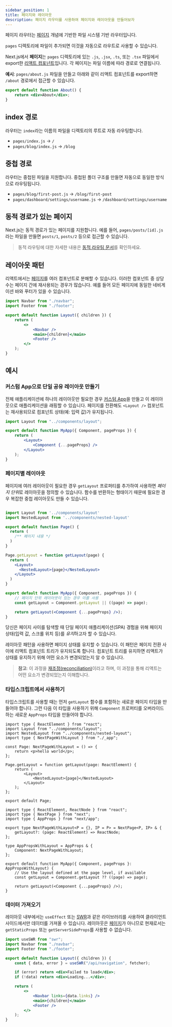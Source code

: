 ```yaml
---
sidebar_position: 1
title: 페이지와 레이아웃
description: 페이지 라우터를 사용하여 페이지와 레이아웃을 만들어보자
---
```


페이지 라우터는 [페이지](/docs/03-pages/01-building-your-application/01-routing/01-pages-and-layouts.mdx) 개념에 기반한 파일 시스템 기반 라우터입니다.

`pages` 디렉토리에 파일이 추가되면 이것을 자동으로 라우트로 사용할 수 있습니다.

Next.js에서 **페이지**는 `pages` 디렉토리에 있는 `.js`, `.jsx`, `.ts`, 또는 `.tsx` 파일에서 export한 [리액트 컴포넌트](https://react.dev/learn/your-first-component)입니다. 각 페이지는 파일 이름에 따라 경로로 연결됩니다.

**예시**: `pages/about.js` 파일을 만들고 아래와 같이 리액트 컴포넌트를 export하면 `/about` 경로에서 접근할 수 있습니다.

```jsx
export default function About() {
	return <div>About</div>;
}
```

## index 경로

라우터는 `index`라는 이름의 파일을 디렉토리의 루트로 자동 라우팅합니다.

-   `pages/index.js` → `/`
-   `pages/blog/index.js` → `/blog`

## 중첩 경로

라우터는 중첩된 파일을 지원합니다. 중첩된 폴더 구조를 만들면 자동으로 동일한 방식으로 라우팅됩니다.

-   `pages/blog/first-post.js` → `/blog/first-post`
-   `pages/dashboard/settings/username.js` → `/dashboard/settings/username`

## 동적 경로가 있는 페이지

Next.js는 동적 경로가 있는 페이지를 지원합니다. 예를 들어, `pages/posts/[id].js`라는 파일을 만들면 `posts/1`, `posts/2` 등으로 접근할 수 있습니다.

> 동적 라우팅에 대한 자세한 내용은 [동적 라우팅 문서](/docs/03-pages/01-building-your-application/01-routing/02-dynamic-routes.mdx)를 확인하세요.

## 레이아웃 패턴

리액트에서는 [페이지](/docs/03-pages/01-building-your-application/01-routing/01-pages-and-layouts.mdx)를 여러 컴포넌트로 분해할 수 있습니다. 이러한 컴포넌트 중 상당수는 페이지 간에 재사용되는 경우가 많습니다. 예를 들어 모든 페이지에 동일한 네비게이션 바와 푸터가 있을 수 있습니다.

```jsx filename="components/layout.js"
import Navbar from "./navbar";
import Footer from "./footer";

export default function Layout({ children }) {
	return (
		<>
			<Navbar />
			<main>{children}</main>
			<Footer />
		</>
	);
}
```

## 예시

### 커스텀 App으로 단일 공유 레이아웃 만들기

전체 애플리케이션에 하나의 레이아웃만 필요한 경우 [커스텀 App](/docs/03-pages/01-building-your-application/01-routing/03-custom-app.mdx)을 만들고 이 레이아웃으로 애플리케이션을 래핑할 수 있습니다. 페이지를 전환해도 `<Layout />` 컴포넌트는 재사용되므로 컴포넌트 상태(예: 입력 값)가 유지됩니다.

```jsx filename="pages/_app.js"
import Layout from "../components/layout";

export default function MyApp({ Component, pageProps }) {
	return (
		<Layout>
			<Component {...pageProps} />
		</Layout>
	);
}
```

### 페이지별 레이아웃

페이지에 여러 레이아웃이 필요한 경우 `getLayout` 프로퍼티를 추가하여 사용하면 *페이지 단위*로 레이아웃을 정의할 수 있습니다. 함수를 반환하는 형태이기 때문에 필요한 경우 복잡한 중첩 레이아웃도 만들 수 있습니다.

```jsx filename="pages/index.js"

import Layout from '../components/layout'
import NestedLayout from '../components/nested-layout'

export default function Page() {
  return (
    /** 페이지 내용 */
  )
}

Page.getLayout = function getLayout(page) {
  return (
    <Layout>
      <NestedLayout>{page}</NestedLayout>
    </Layout>
  )
}
```

```jsx filename="pages/_app.js"
export default function MyApp({ Component, pageProps }) {
	// 페이지 단위 레이아웃이 있는 경우 이를 사용
	const getLayout = Component.getLayout || ((page) => page);

	return getLayout(<Component {...pageProps} />);
}
```

당신은 페이지 사이를 탐색할 때 단일 페이지 애플리케이션(SPA) 경험을 위해 페이지 상태(입력 값, 스크롤 위치 등)를 *유지*하고자 할 수 있습니다.

레이아웃 패턴을 사용하면 페이지 상태를 유지할 수 있습니다. 이 패턴은 페이지 전환 사이에 리액트 컴포넌트 트리가 유지되도록 합니다. 컴포넌트 트리를 유지하면 리액트가 상태를 유지하기 위해 어떤 요소가 변경되었는지 알 수 있습니다.

> **참고**: 이 과정을 [재조정(reconciliation)](https://react.dev/learn/preserving-and-resetting-state)이라고 하며, 이 과정을 통해 리액트는 어떤 요소가 변경되었는지 이해합니다.

### 타입스크립트에서 사용하기

타입스크립트를 사용할 때는 먼저 `getLayout` 함수를 포함하는 새로운 페이지 타입을 만들어야 합니다. 그런 다음 이 타입을 사용하기 위해 `Component` 프로퍼티를 오버라이드하는 새로운 `AppProps` 타입을 만들어야 합니다.

```tsx filename="pages/index.tsx" switcher
import type { ReactElement } from "react";
import Layout from "../components/layout";
import NestedLayout from "../components/nested-layout";
import type { NextPageWithLayout } from "./_app";

const Page: NextPageWithLayout = () => {
	return <p>hello world</p>;
};

Page.getLayout = function getLayout(page: ReactElement) {
	return (
		<Layout>
			<NestedLayout>{page}</NestedLayout>
		</Layout>
	);
};

export default Page;
```

```tsx filename="pages/_app.tsx" switcher
import type { ReactElement, ReactNode } from "react";
import type { NextPage } from "next";
import type { AppProps } from "next/app";

export type NextPageWithLayout<P = {}, IP = P> = NextPage<P, IP> & {
	getLayout?: (page: ReactElement) => ReactNode;
};

type AppPropsWithLayout = AppProps & {
	Component: NextPageWithLayout;
};

export default function MyApp({ Component, pageProps }: AppPropsWithLayout) {
	// Use the layout defined at the page level, if available
	const getLayout = Component.getLayout ?? ((page) => page);

	return getLayout(<Component {...pageProps} />);
}
```

### 데이터 가져오기

레이아웃 내부에서는 `useEffect` 또는 [SWR](https://swr.vercel.app/)과 같은 라이브러리를 사용하여 클라이언트 사이드에서만 데이터를 가져올 수 있습니다. 레이아웃은 [페이지](/docs/03-pages/01-building-your-application/01-routing/01-pages-and-layouts.mdx)가 아니므로 현재로서는 `getStaticProps` 또는 `getServerSideProps`를 사용할 수 없습니다.

```jsx filename="components/layout.js"
import useSWR from "swr";
import Navbar from "./navbar";
import Footer from "./footer";

export default function Layout({ children }) {
	const { data, error } = useSWR("/api/navigation", fetcher);

	if (error) return <div>Failed to load</div>;
	if (!data) return <div>Loading...</div>;

	return (
		<>
			<Navbar links={data.links} />
			<main>{children}</main>
			<Footer />
		</>
	);
}
```
